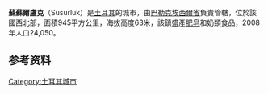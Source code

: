 {{Infobox settlement
| name                    = 
| image_skyline           = 
| image_caption           = 
| image_shield            = 
| pushpin_map             = Turkey
| coordinates             = {{coord|39|54|50|N|28|09|37|E|format=dms|display=inline,title}}
| subdivision_type        = 国家
| subdivision_name        = {{Flag|Turkey}}
| subdivision_type1       = [[土耳其行政区划|省]]
| subdivision_name1       = [[巴勒克埃西尔省|巴勒克埃西尔省]]
| subdivision_type2       = 
| subdivision_name2       = 
| leader_party            = [[好党|IYI]]
| leader_title            = 市长
| leader_name             = Nurettin Güney
| leader_title1           = {{tsl|en|Kaymakam||Kaymakam}}
| leader_name1            = Osman Ateş
| area_footnotes          = {{Turkey district areas|SOURCE}}
| area_blank1_title       = District
| area_blank1_km2         = {{Turkey district areas|Balıkesir|Susurluk}}
| population_footnotes    = {{Turkey district populations|SOURCE|Balıkesir}}
| population_urban        = {{Turkey district populations|Balıkesir|Susurluk|şehir}}
| population_as_of        = {{Turkey district populations|YEAR}}
| population_blank1_title = District
| population_blank1       = {{Turkey district populations|Balıkesir|Susurluk|toplam}}
| population_density_blank1_km2  = auto
| elevation_m             = 
| postal_code_type        = 
| postal_code             = 
| website                 = {{URL| www.susurluk.bel.tr | www.susurluk.bel.tr }}
}}
'''蘇蘇爾盧克'''（Susurluk）是[[土耳其|土耳其]]的城市，由[[巴勒克埃西爾省|巴勒克埃西爾省]]負責管轄，位於該國西北部，面積945平方公里，海拔高度63米，該鎮盛產[[肥皂|肥皂]]和奶類食品，2008年人口24,050。

==参考资料==
{{refs}}

{{Authority control}}
{{Turkey-geo-stub}}
[[Category:土耳其城市|Category:土耳其城市]]